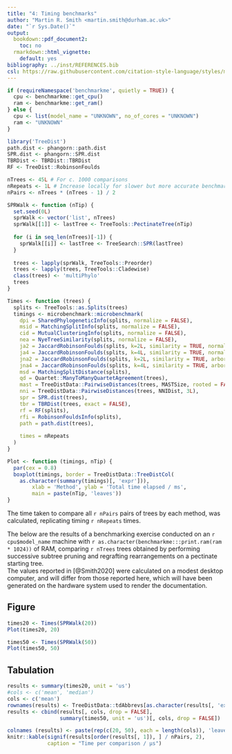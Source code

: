 ```yaml
---
title: "4: Timing benchmarks"
author: "Martin R. Smith <martin.smith@durham.ac.uk>"
date: "`r Sys.Date()`"
output: 
  bookdown::pdf_document2:
    toc: no
  rmarkdown::html_vignette:
    default: yes
bibliography: ../inst/REFERENCES.bib
csl: https://raw.githubusercontent.com/citation-style-language/styles/master/apa-old-doi-prefix.csl
---
```


```r
if (requireNamespace('benchmarkme', quietly = TRUE)) {
  cpu <- benchmarkme::get_cpu()
  ram <- benchmarkme::get_ram()
} else {
  cpu <- list(model_name = "UNKNOWN", no_of_cores = "UNKNOWN")
  ram <- "UNKNOWN"
}
```


```r
library('TreeDist')
path.dist <- phangorn::path.dist
SPR.dist <- phangorn::SPR.dist
TBRDist <- TBRDist::TBRDist
RF <- TreeDist::RobinsonFoulds

nTrees <- 45L # For c. 1000 comparisons
nRepeats <- 1L # Increase locally for slower but more accurate benchmarking
nPairs <- nTrees * (nTrees - 1) / 2

SPRWalk <- function (nTip) {
  set.seed(0L)
  sprWalk <- vector('list', nTrees)
  sprWalk[[1]] <- lastTree <- TreeTools::PectinateTree(nTip)
  
  for (i in seq_len(nTrees)[-1]) {
    sprWalk[[i]] <- lastTree <- TreeSearch::SPR(lastTree)
  }
  
  trees <- lapply(sprWalk, TreeTools::Preorder)
  trees <- lapply(trees, TreeTools::Cladewise)
  class(trees) <- 'multiPhylo'
  trees
}

Times <- function (trees) {
  splits <- TreeTools::as.Splits(trees)
  timings <- microbenchmark::microbenchmark(
    dpi = SharedPhylogeneticInfo(splits, normalize = FALSE),
    msid = MatchingSplitInfo(splits, normalize = FALSE),
    cid = MutualClusteringInfo(splits, normalize = FALSE),
    nea = NyeTreeSimilarity(splits, normalize = FALSE),
    ja2 = JaccardRobinsonFoulds(splits, k=2L, similarity = TRUE, normalize = FALSE),
    ja4 = JaccardRobinsonFoulds(splits, k=4L, similarity = TRUE, normalize = FALSE),
    jna2 = JaccardRobinsonFoulds(splits, k=2L, similarity = TRUE, arboreal = FALSE, normalize = FALSE),
    jna4 = JaccardRobinsonFoulds(splits, k=4L, similarity = TRUE, arboreal = FALSE, normalize = FALSE),
    msd = MatchingSplitDistance(splits),
    qd = Quartet::ManyToManyQuartetAgreement(trees),
    mast = TreeDistData::PairwiseDistances(trees, MASTSize, rooted = FALSE),
    nni = TreeDistData::PairwiseDistances(trees, NNIDist, 3L),
    spr = SPR.dist(trees),
    tbr = TBRDist(trees, exact = FALSE),
    rf = RF(splits),
    rfi = RobinsonFouldsInfo(splits),
    path = path.dist(trees),
    
    times = nRepeats
  )
}

Plot <- function (timings, nTip) {
  par(cex = 0.8)
  boxplot(timings, border = TreeDistData::TreeDistCol(
    as.character(summary(timings)[, 'expr'])),
        xlab = 'Method', ylab = 'Total time elapsed / ms',
        main = paste(nTip, 'leaves'))
}

```

The time taken to compare all `r nPairs` pairs of trees by each method, 
was calculated, replicating timing `r nRepeats` times.

The below are the results of a benchmarking exercise conducted on an
`r cpu$model_name` machine with
<!--`r cpu$no_of_cores` cores and-->
`r as.character(benchmarkme:::print.ram(ram * 1024))` of RAM,
comparing `r nTrees` trees obtained by performing successive subtree pruning and
regrafting rearrangements on a pectinate starting tree.  
The values reported in [@Smith2020] were calculated on a modest desktop computer,
and will differ from those reported here, which will have been generated on
the hardware system used to render the documentation.

## Figure

```r
times20 <- Times(SPRWalk(20))
Plot(times20, 20)
```

```r
times50 <- Times(SPRWalk(50))
Plot(times50, 50)
```

## Tabulation

```r
results <- summary(times20, unit = 'us')
#cols <- c('mean', 'median')
cols <- c('mean')
rownames(results) <- TreeDistData::tdAbbrevs[as.character(results[, 'expr'])]
results <- cbind(results[, cols, drop = FALSE],
                 summary(times50, unit = 'us')[, cols, drop = FALSE])

colnames (results) <- paste(rep(c(20, 50), each = length(cols)), 'leaves,', cols)
knitr::kable(signif(results[order(results[, 1]), ] / nPairs, 2),
             caption = "Time per comparison / µs")
```
